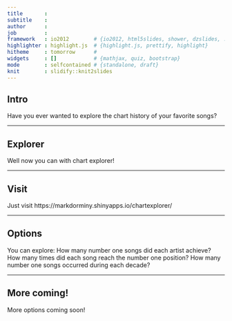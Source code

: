 ```yaml
---
title       : 
subtitle    : 
author      : 
job         : 
framework   : io2012        # {io2012, html5slides, shower, dzslides, ...}
highlighter : highlight.js  # {highlight.js, prettify, highlight}
hitheme     : tomorrow      # 
widgets     : []            # {mathjax, quiz, bootstrap}
mode        : selfcontained # {standalone, draft}
knit        : slidify::knit2slides
---
```


## Intro

Have you ever wanted to explore the chart history of your favorite songs?

---

## Explorer

Well now you can with chart explorer!

---

## Visit

Just visit https://markdorminy.shinyapps.io/chartexplorer/

---

## Options

You can explore:
How many number one songs did each artist achieve?
How many times did each song reach the number one position?
How many number one songs occurred during each decade?

---

## More coming!

More options coming soon!